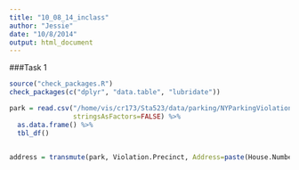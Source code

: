 ```yaml
---
title: "10_08_14_inclass"
author: "Jessie"
date: "10/8/2014"
output: html_document
---
```


###Task 1
```r
source("check_packages.R")
check_packages(c("dplyr", "data.table", "lubridate"))

park = read.csv("/home/vis/cr173/Sta523/data/parking/NYParkingViolations_small.csv",
                stringsAsFactors=FALSE) %>% 
  as.data.frame() %>%
  tbl_df()


address = transmute(park, Violation.Precinct, Address=paste(House.Number, Street.Name), Intersecting.Street)

```


